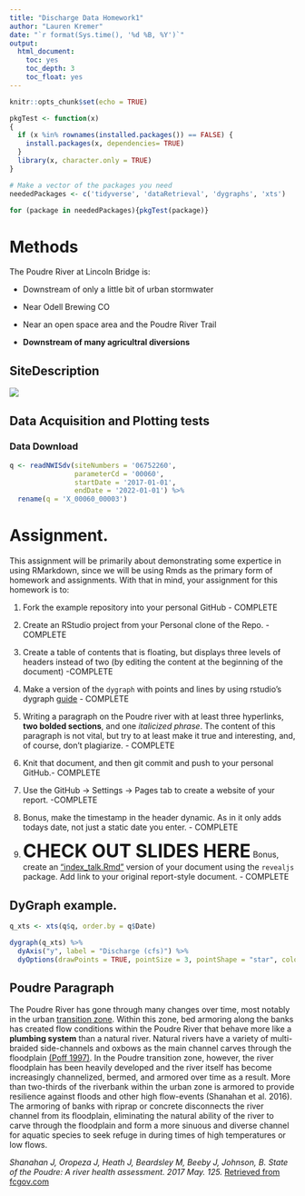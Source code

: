 ```yaml
---
title: "Discharge Data Homework1"
author: "Lauren Kremer"
date: "`r format(Sys.time(), '%d %B, %Y')`"
output:
  html_document:
    toc: yes
    toc_depth: 3
    toc_float: yes
---
```


```r
knitr::opts_chunk$set(echo = TRUE)

pkgTest <- function(x)
{
  if (x %in% rownames(installed.packages()) == FALSE) {
    install.packages(x, dependencies= TRUE)
  }
  library(x, character.only = TRUE)
}

# Make a vector of the packages you need
neededPackages <- c('tidyverse', 'dataRetrieval', 'dygraphs', 'xts') 

for (package in neededPackages){pkgTest(package)}

```


# Methods

The Poudre River at Lincoln Bridge is:

  - Downstream of only a little bit of urban stormwater

  - Near Odell Brewing CO
  
  - Near an open space area and the Poudre River Trail
  
  - **Downstream of many agricultral diversions**


## SiteDescription

![](https://waterdata.usgs.gov/nwisweb/local/state/co/text/pics/06752260big.jpg)


## Data Acquisition and Plotting tests

### Data Download


```r

q <- readNWISdv(siteNumbers = '06752260',
                parameterCd = '00060',
                startDate = '2017-01-01',
                endDate = '2022-01-01') %>%
  rename(q = 'X_00060_00003') 
```


# Assignment. 


This assignment will be primarily about demonstrating some expertice in using
RMarkdown, since we will be using Rmds as the primary form of homework and 
assignments. With that in mind, your assignment for this homework is to:


1) Fork the example repository into your personal GitHub - COMPLETE

2) Create an RStudio project from your Personal clone of the Repo. - COMPLETE

3) Create a table of contents that is floating, but displays three levels of
headers instead of two (by editing the content at the beginning of the document) -COMPLETE

4) Make a version of the `dygraph` with points and lines by using rstudio's
dygraph [guide](https://rstudio.github.io/dygraphs/) - COMPLETE

5) Writing a paragraph on the Poudre river with at least three hyperlinks,
**two bolded sections**, and one *italicized phrase*. The content of this paragraph
is not vital, but try to at least make it true and interesting, and, of course,
don't plagiarize. - COMPLETE

6) Knit that document, and then git commit and push to your personal GitHub.- COMPLETE

7) Use the GitHub -> Settings -> Pages tab to create a website of your report. -COMPLETE

8) Bonus, make the timestamp in the header dynamic. As in it only adds
todays date, not just a static date you enter. - COMPLETE 

9) <font size="6"> **CHECK OUT SLIDES HERE**</font> Bonus, create an ["index_talk.Rmd"](https://rpubs.com/lekokremer/ESS580A7_1_RMD_Homework1) version of your document using the
`revealjs` package. Add link to your original report-style document. - COMPLETE


## DyGraph example. 
```r
q_xts <- xts(q$q, order.by = q$Date)

dygraph(q_xts) %>%
  dyAxis("y", label = "Discharge (cfs)") %>%
  dyOptions(drawPoints = TRUE, pointSize = 3, pointShape = "star", colors = 'green') 
```

## Poudre Paragraph

The Poudre River has gone through many changes over time, most notably in the urban [transition zone](https://watercenter.colostate.edu/wp-content/uploads/sites/33/2019/05/Fish-in-the-Poudres-Thermal-and-Habitat-Transition-Zone-by-Boyd-Wright.pdf). Within this zone, bed armoring along the banks has created flow conditions within the Poudre River that behave more like a **plumbing system** than a natural river. Natural rivers have a variety of multi-braided side-channels and oxbows as the main channel carves through the floodplain [(Poff 1997)](https://www.jstor.org/stable/1313099). In the Poudre transition zone, however, the river floodplain has been heavily developed and the river itself has become increasingly channelized, bermed, and armored over time as a result. More than two-thirds of the riverbank within the urban zone is armored to provide resilience against floods and other high flow-events (Shanahan et al. 2016). The armoring of banks with riprap or concrete disconnects the river channel from its floodplain, eliminating the natural ability of the river to carve through the floodplain and form a more sinuous and diverse channel for aquatic species to seek refuge in during times of high temperatures or low flows.


 _Shanahan J, Oropeza J, Heath J, Beardsley M, Beeby J, Johnson, B. State of the Poudre: A river health assessment. 2017 May. 125._ [Retrieved from fcgov.com](https://www.fcgov.com/poudrereportcard/pdf/sopr2016.pdf) 




